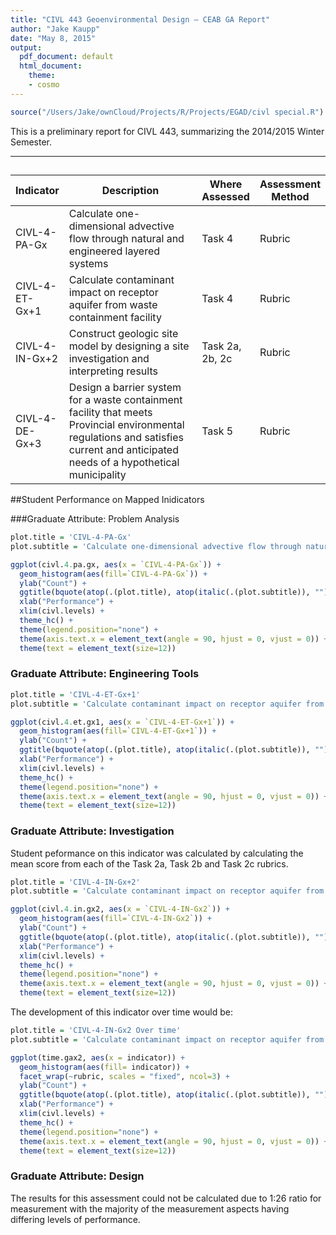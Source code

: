 ```yaml
---
title: "CIVL 443 Geoenvironmental Design – CEAB GA Report"
author: "Jake Kaupp"
date: "May 8, 2015"
output:
  pdf_document: default
  html_document:
    theme:
    - cosmo
---
```


```r
source("/Users/Jake/ownCloud/Projects/R/Projects/EGAD/civl special.R")
```


This is a preliminary report for CIVL 443, summarizing the 2014/2015 Winter Semester.

---

##

Indicator      | Description | Where Assessed | Assessment Method |       
---------------|-----------------------------------------------------------------------------------------|-----------------|--------|
CIVL-4-PA-Gx   | Calculate one-dimensional advective flow through natural and engineered layered systems | Task 4 | Rubric |
CIVL-4-ET-Gx+1 | Calculate contaminant impact on receptor aquifer from waste containment facility | Task 4 | Rubric |
CIVL-4-IN-Gx+2 | Construct geologic site model by designing a site investigation and interpreting results| Task 2a, 2b, 2c | Rubric |
CIVL-4-DE-Gx+3 | Design a barrier system for a waste containment facility that meets Provincial environmental regulations and satisfies current and anticipated needs of a hypothetical municipality | Task 5 | Rubric


##Student Performance on Mapped Inidicators

###Graduate Attribute: Problem Analysis

```r
plot.title = 'CIVL-4-PA-Gx'
plot.subtitle = 'Calculate one-dimensional advective flow through natural and engineered layered systems'

ggplot(civl.4.pa.gx, aes(x = `CIVL-4-PA-Gx`)) + 
  geom_histogram(aes(fill=`CIVL-4-PA-Gx`)) + 
  ylab("Count") + 
  ggtitle(bquote(atop(.(plot.title), atop(italic(.(plot.subtitle)), "")))) +
  xlab("Performance") + 
  xlim(civl.levels) +
  theme_hc() +
  theme(legend.position="none") +
  theme(axis.text.x = element_text(angle = 90, hjust = 0, vjust = 0)) +
  theme(text = element_text(size=12))
```

### Graduate Attribute: Engineering Tools

```r
plot.title = 'CIVL-4-ET-Gx+1'
plot.subtitle = 'Calculate contaminant impact on receptor aquifer from waste containment facility'

ggplot(civl.4.et.gx1, aes(x = `CIVL-4-ET-Gx+1`)) + 
  geom_histogram(aes(fill=`CIVL-4-ET-Gx+1`)) + 
  ylab("Count") + 
  ggtitle(bquote(atop(.(plot.title), atop(italic(.(plot.subtitle)), "")))) +
  xlab("Performance") + 
  xlim(civl.levels) +
  theme_hc() +
  theme(legend.position="none") +
  theme(axis.text.x = element_text(angle = 90, hjust = 0, vjust = 0)) +
  theme(text = element_text(size=12))
```

### Graduate Attribute: Investigation

Student peformance on this indicator was calculated by calculating the mean score from each of the Task 2a, Task 2b and Task 2c rubrics.

```r
plot.title = 'CIVL-4-IN-Gx+2'
plot.subtitle = 'Calculate contaminant impact on receptor aquifer from waste containment facility'

ggplot(civl.4.in.gx2, aes(x = `CIVL-4-IN-Gx2`)) + 
  geom_histogram(aes(fill=`CIVL-4-IN-Gx2`)) + 
  ylab("Count") + 
  ggtitle(bquote(atop(.(plot.title), atop(italic(.(plot.subtitle)), "")))) +
  xlab("Performance") + 
  xlim(civl.levels) +
  theme_hc() +
  theme(legend.position="none") +
  theme(axis.text.x = element_text(angle = 90, hjust = 0, vjust = 0)) +
  theme(text = element_text(size=12))
```

The development of this indicator over time would be:

```r
plot.title = 'CIVL-4-IN-Gx2 Over time'
plot.subtitle = 'Calculate contaminant impact on receptor aquifer from waste containment facility'

ggplot(time.gax2, aes(x = indicator)) + 
  geom_histogram(aes(fill= indicator)) + 
  facet_wrap(~rubric, scales = "fixed", ncol=3) +
  ylab("Count") + 
  ggtitle(bquote(atop(.(plot.title), atop(italic(.(plot.subtitle)), "")))) +
  xlab("Performance") + 
  xlim(civl.levels) +
  theme_hc() +
  theme(legend.position="none") +
  theme(axis.text.x = element_text(angle = 90, hjust = 0, vjust = 0)) +
  theme(text = element_text(size=12))
```

### Graduate Attribute: Design

The results for this assessment could not be calculated due to 1:26 ratio for measurement with the majority of the measurement aspects having differing levels of performance.


